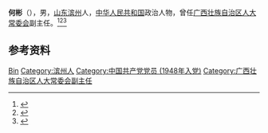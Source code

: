 '''何彬'''（{{bd|1932年|3月}}），男，[[山东|山东]][[滨州|滨州]]人，[[中华人民共和国|中华人民共和国]]政治人物，曾任[[广西壮族自治区人大常委会|广西壮族自治区人大常委会]]副主任。<ref>{{Cite book|title=中国共产党名人录|author=于俊道主编|publisher=四川人民出版社|year=1997|isbn=|location=成都|pages=}}</ref><ref>{{cite book|title=中囯人名大辞典·现任党政军领导人物卷|author=廖盖隆等编|year=1990|publisher=上海辞书出版社|location=上海|page=}}</ref><ref>{{Cite book|title=中华人民共和国职官志|author=何虎生, 李耀东, 向常福主编|publisher=中国社会出版社|year=2003|isbn=9787800883934|location=北京|pages=}}</ref>

== 参考资料 ==
{{reflist}}

{{中国人物小作品}}

{{Authority control}}
{{DEFAULTSORT:He何}}
[[Category:何姓|Bin]]
[[Category:滨州人|Category:滨州人]]
[[Category:中国共产党党员_(1948年入党)|Category:中国共产党党员 (1948年入党)]]
[[Category:广西壮族自治区人大常委会副主任|Category:广西壮族自治区人大常委会副主任]]
